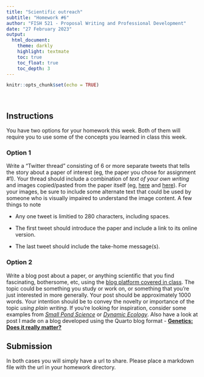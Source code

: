 ```yaml
---
title: "Scientific outreach"
subtitle: "Homework #6"
author: "FISH 521 - Proposal Writing and Professional Development"
date: "27 February 2023"
output:
  html_document:
    theme: darkly
    highlight: textmate
    toc: true
    toc_float: true
    toc_depth: 3
---
```


```r
knitr::opts_chunk$set(echo = TRUE)
```

<br>

## Instructions

You have two options for your homework this week. Both of them will require you to use some of the concepts you learned in class this week.

### Option 1

Write a "Twitter thread" consisting of 6 or more separate tweets that tells the story about a paper of interest (eg, the paper you chose for assignment #1). Your thread should include a combination of *text of your own writing* and images copied/pasted from the paper itself (eg, [here](https://twitter.com/mark_scheuerell/status/1328405485901336576) and [here](https://twitter.com/sr320/status/1629158452588331010)). For your images, be sure to include some alternate text that could be used by someone who is visually impaired to understand the image content. A few things to note

-   Any one tweet is limitied to 280 characters, including spaces.

-   The first tweet should introduce the paper and include a link to its online version.

-   The last tweet should include the take-home message(s).

### Option 2

Write a blog post about a paper, or anything scientific that you find fascinating, bothersome, etc, using the [blog platform covered in class](https://sr320.github.io/course-fish521-2023/lectures/week_07/lec_06b_websites.html). The topic could be something you study or work on, or something that you're just interested in more generally. Your post should be approximately 1000 words. Your intention should be to convey the novelty or importance of the topic *using plain writing*. If you're looking for inspiration, consider some examples from [*Small Pond Science*](https://smallpondscience.com/) or [*Dynamic Ecology*](https://dynamicecology.wordpress.com/). Also have a look at post I made on a blog developed using the Quarto blog format - [**Genetics: Does it really matter?**](https://sr320.github.io/tumbling-oysters/posts/cool-paper/)

## Submission

In both cases you will simply have a url to share. Please place a markdown file with the url in your homework directory.
